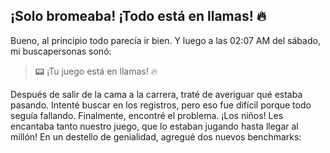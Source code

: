 ## ¡Solo bromeaba! ¡Todo está en llamas! 🔥

Bueno, al principio todo parecía ir bien.
Y luego a las 02:07 AM del sábado, mi buscapersonas sonó:

> 📟 ¡Tu juego está en llamas! 🔥

Después de salir de la cama a la carrera, traté de averiguar qué estaba pasando.
Intenté buscar en los registros, pero eso fue difícil porque todo seguía fallando.
Finalmente, encontré el problema. ¡Los niños! Les encantaba tanto nuestro juego, que lo estaban jugando hasta llegar al millón!
En un destello de genialidad, agregué dos nuevos benchmarks:

